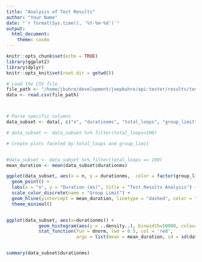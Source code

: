 ```yaml
---
title: "Analysis of Test Results"
author: "Your Name"
date: "`r format(Sys.time(), '%Y-%m-%d')`"
output:
  html_document:
    theme: cosmo
---
```


```r
knitr::opts_chunk$set(echo = TRUE)
library(ggplot2)
library(dplyr)
knitr::opts_knit$set(root.dir = getwd())
```

```r
# Load the CSV file
file_path <- "/home/jbuhre/development/joepbuhre/api-tester/results/test.csv"
data <- read.csv(file_path)



# Parse specific columns
data_subset <- data[, c("n", "durationms", "total_loops", "group_limit")]

# data_subset <- data_subset %>% filter(total_loops<100)

# Create plots faceted by total_loops and group_limit


#data_subset <- data_subset %>% filter(total_loops == 100)  
mean_duration <- mean(data_subset$durationms)

ggplot(data_subset, aes(x = n, y = durationms,  color = factor(group_limit))) +
  geom_point() +
  labs(x = "n", y = "Duration (ms)", title = "Test Results Analysis") +
  scale_color_discrete(name = "Group Limit") +
  geom_hline(yintercept = mean_duration, linetype = "dashed", color = "red") +
  theme_minimal()


ggplot(data_subset, aes(x=durationms)) +
            geom_histogram(aes(y = ..density..), binwidth=50000, colour="black", fill="white") +
            stat_function(fun = dnorm, lwd = 0.5, col = 'red', 
                          args = list(mean = mean_duration, sd = sd(data_subset$durationms)))


summary(data_subset$durationms)

```


